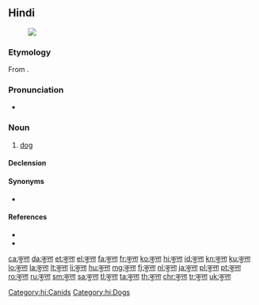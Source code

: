 {{also|कुत्ती|कृत्ति|कुत्तो|कुत्ते|कुत्तों}}
==Hindi==
{{wikipedia|श्वान|lang=hi|sc=Deva}}
[[File:Hybrid vigour.jpg|thumb|{{lang|hi|कुत्ता}}]]

===Etymology===
From {{etyl|sa|hi}} {{m|sa|कुक्कुर||dog}}.

===Pronunciation===
* {{IPA|/kʊt̪ːaː/|lang=hi}}

===Noun===
{{hi-noun|g=m|ur=کتا|f=कुत्ती}}

# [[dog]]
#: {{ux|hi|'''कुत्ता''' दर्द से बिलबिला रहा है।|t=The '''dog''' is whining in pain.}}
#: {{ux|hi|मेरा '''कुत्ता''' हमेशा बिल्ली को भौंकता है।|My '''dog''' always barks at a cat.}}

====Declension====
{{hi-noun-ā-e|कुत्त}}

====Synonyms====
* {{l|hi|श्वान}}

====References====
* {{R:Bahri}}
* {{R:UR-HI-EN}}

[[Category:hi:Canids]]
[[Category:hi:Dogs]]

[[ca:कुत्ता]]
[[da:कुत्ता]]
[[et:कुत्ता]]
[[el:कुत्ता]]
[[fa:कुत्ता]]
[[fr:कुत्ता]]
[[ko:कुत्ता]]
[[hi:कुत्ता]]
[[id:कुत्ता]]
[[kn:कुत्ता]]
[[ku:कुत्ता]]
[[lo:कुत्ता]]
[[la:कुत्ता]]
[[lt:कुत्ता]]
[[li:कुत्ता]]
[[hu:कुत्ता]]
[[mg:कुत्ता]]
[[fj:कुत्ता]]
[[nl:कुत्ता]]
[[ja:कुत्ता]]
[[pl:कुत्ता]]
[[pt:कुत्ता]]
[[ro:कुत्ता]]
[[ru:कुत्ता]]
[[sm:कुत्ता]]
[[sa:कुत्ता]]
[[tl:कुत्ता]]
[[ta:कुत्ता]]
[[th:कुत्ता]]
[[chr:कुत्ता]]
[[tr:कुत्ता]]
[[uk:कुत्ता]]